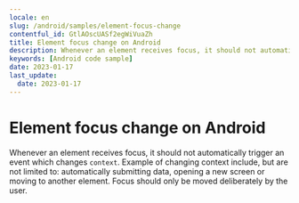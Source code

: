 ```yaml
---
locale: en
slug: /android/samples/element-focus-change
contentful_id: GtlAOscUASf2egWiVuaZh
title: Element focus change on Android
description: Whenever an element receives focus, it should not automatically trigger an event which changes context.
keywords: [Android code sample]
date: 2023-01-17
last_update:
  date: 2023-01-17
---
```


# Element focus change on Android

Whenever an element receives focus, it should not automatically trigger an event which changes `context`. Example of changing context include, but are not limited to: automatically submitting data, opening a new screen or moving to another element. Focus should only be moved deliberately by the user.

<CodeSample id="element-focus" locale="en" platform="android"/>
